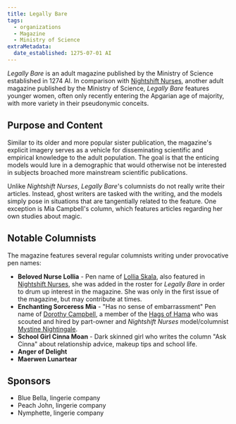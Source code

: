 ```yaml
---
title: Legally Bare
tags:
  - organizations
  - Magazine
  - Ministry of Science
extraMetadata:
  date_established: 1275-07-01 AI
---
```


*Legally Bare* is an adult magazine published by the Ministry of Science
established in 1274 AI. In comparison with
[Nightshift Nurses](/organizations/nightshift-nurses), another adult magazine published
by the Ministry of Science, *Legally Bare* features younger women, often only
recently entering the Apgarian age of majority, with more variety in their
pseudonymic conceits.

## Purpose and Content

Similar to its older and more popular sister publication, the magazine's
explicit imagery serves as a vehicle for disseminating scientific and empirical
knowledge to the adult population. The goal is that the enticing models would
lure in a demographic that would otherwise not be interested in subjects
broached more mainstream scientific publications.

Unlike *Nightshift Nurses*, *Legally Bare*'s columnists do not really write
their articles. Instead, ghost writers are tasked with the writing, and the
models simply pose in situations that are tangentially related to the feature.
One exception is Mia Campbell's column, which features articles regarding her
own studies about magic.

## Notable Columnists

<Stub />

The magazine features several regular columnists writing under provocative pen
names:

* **Beloved Nurse Lollia** - Pen name of
  [Lollia Skala](/characters/lollia-skala/), also featured in
  [Nightshift Nurses](/organizations/nightshift-nurses), she was added in the roster for
  *Legally Bare* in order to drum up interest in the magazine. She was only in
  the first issue of the magazine, but may contribute at times.
* **Enchanting Sorceress Mia** - "Has no sense of embarrassment" Pen name of
  [Dorothy Campbell](/characters/dorothy-campbell/), a member of the
  [Hags of Hama](/organizations/hags-of-hama) who was scouted and hired by part-owner and
  *Nightshift Nurses* model/columnist
  [Mystine Nightingale](/characters/mystine-nightingale/).
* **School Girl Cinna Moan** - Dark skinned girl who writes the column "Ask
  Cinna" about relationship advice, makeup tips and school life.
* **Anger of Delight**
* **Maerwen Lunartear**

## Sponsors

* Blue Bella, lingerie company
* Peach John, lingerie company
* Nymphette, lingerie company
